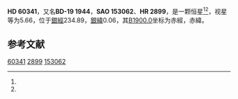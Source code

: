 {{Starbox begin
| name = HD 60341
}}
{{Starbox observe
| epoch = [[J2000.0|J2000.0]]
| constell = {{星座名待查}}<ref name="SIMBAD">{{cite web|title=Pulsating variable Star|url=http://simbad.u-strasbg.fr/simbad/sim-id?Ident=HR+2899|accessdate=2012-07-13|work=SIMBAD|publisher=Centre de Données astronomiques de Strasbourg}}</ref><ref name="DATA">{{cite web|title=VizieR Detailed Page|url=http://vizier.u-strasbg.fr/viz-bin/VizieR-5?-out.add=.&-source=5050&-corr=PK=HR&-out.max=9999&HR=2899|accessdate=2012-07-13|archive-url=https://web.archive.org/web/20160304231239/http://vizier.u-strasbg.fr/viz-bin/VizieR-5?-out.add=.&-source=5050&-corr=PK=HR&-out.max=9999&HR=2899|archive-date=2016-03-04|dead-url=no}}</ref>
| 星官 = 
| ra = {{RA|7|33|19.5}}<ref name="SIMBAD" /><ref name="DATA" />
| dec = {{DEC|-19|24|45}}<ref name="SIMBAD" /><ref name="DATA" />
| appmag_v = 5.66<ref name="SIMBAD" /><ref name="DATA" />
}}
{{Starbox character
| class = K3III<ref name="SIMBAD" /><ref name="DATA" />
| b-v = 1.12<ref name="SIMBAD" /><ref name="DATA" />
| u-b = 1.08<ref name="SIMBAD" /><ref name="DATA" />
| r-i = 0.38E<ref name="SIMBAD" /><ref name="DATA" />
| variable = 
}}
{{Starbox astrometry
| radial_v = 1.08
| prop_mo_ra = 16
| parallax = 
| p_error = 
}}
{{Starbox catalog
| names =BD-19 1944，[[SAO星表|SAO]] 153062，[[HD星表|HD]] 60341，[[亮星星表|HR]] 2899}}
{{Starbox reference |Simbad=HR+2899}}
{{Starbox end}}

'''HD 60341'''，又名'''BD-19 1944'''，'''SAO 153062'''、'''HR 2899'''，是一颗恒星<ref name="SIMBAD" /><ref name="DATA" />，视星等为5.66，位于[[银道坐标系|銀經]]234.89，[[银道坐标系|銀緯]]0.06，其[[曆元|B1900.0]]坐标为赤經{{RA|7|28|55.2}}，赤緯{{DEC|-19|0.06|42}}。

== 参考文献 ==
{{reflist}}

{{star-stub}}

[[Category:HD和HDE天體|60341]]
[[Category:HR天體|2899]]
[[Category:SAO天體|153062]]